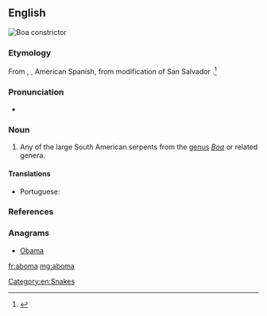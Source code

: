 ==English==
[[File:Boa constrictor (2).jpg|thumb|Boa constrictor]]
{{wikipedia|Boa constrictor}}
{{wikispecies|Boa}}
===Etymology===
From {{etyl|pt|en}}, {{etyl|fr|en}}, American Spanish, from modification of San Salvador {{etyl|kg|en}} {{term|mboma||python|lang=kg}}.<ref>{{reference-book|editor=Philip Babcock Gove|title=Webster's Third International Dictionary of the English Language, Unabridged|origyear=1909|year=1976|publisher=G. & C. Merriam Co.|location=Springfield, MA|isbn=0-87779-101-5|pages=4}}</ref>

===Pronunciation===
* {{a|US}} {{IPA|/əˈboʊ.mə/|lang=en}}

===Noun===
{{en-noun}}

# Any of the large South American serpents from the [[genus]] ''[[Boa]]'' or related genera.

====Translations====
{{trans-top|any of several large South American serpents}}
{{trans-mid}}
* Portuguese: {{t|pt|aboma|f}}
{{trans-bottom}}

===References===
<references/>

===Anagrams===
* [[Obama#English|Obama]]

[[Category:en:Snakes]]

[[fr:aboma]]
[[mg:aboma]]